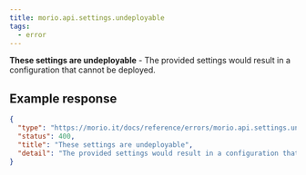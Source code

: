 ```yaml
---
title: morio.api.settings.undeployable
tags:
  - error
---
```


<!-- MORIO_AUTO_GENERATED_CONTENT_STARTS - Manual changes made below will be overwritten -->

**These settings are undeployable** - The provided settings would result in a configuration that cannot be deployed.

<!-- MORIO_AUTO_GENERATED_CONTENT_ENDS - Manual changes made above will be overwritten -->

<!-- MORIO_AUTO_GENERATED_CONTENT_STARTS - Manual changes made below will be overwritten -->

## Example response

```json
{
  "type": "https://morio.it/docs/reference/errors/morio.api.settings.undeployable",
  "status": 400,
  "title": "These settings are undeployable",
  "detail": "The provided settings would result in a configuration that cannot be deployed."
}
```

<!-- MORIO_AUTO_GENERATED_CONTENT_ENDS - Manual changes made above will be overwritten -->
